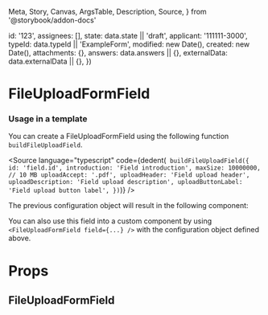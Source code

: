   Meta,
  Story,
  Canvas,
  ArgsTable,
  Description,
  Source,
} from '@storybook/addon-docs'


  id: '123',
  assignees: [],
  state: data.state || 'draft',
  applicant: '111111-3000',
  typeId: data.typeId || 'ExampleForm',
  modified: new Date(),
  created: new Date(),
  attachments: {},
  answers: data.answers || {},
  externalData: data.externalData || {},
})

<Meta
  title="Application System/FileUploadFormField"
  component={FileUploadFormField}
/>

# FileUploadFormField

### Usage in a template

You can create a FileUploadFormField using the following function `buildFileUploadField`.

<Source
  language="typescript"
  code={dedent(`
    buildFileUploadField({
      id: 'field.id',
      introduction: 'Field introduction',
      maxSize: 10000000, // 10 MB
      uploadAccept: '.pdf',
      uploadHeader: 'Field upload header',
      uploadDescription: 'Field upload description',
      uploadButtonLabel: 'Field upload button label',
    })`)}
/>

The previous configuration object will result in the following component:

<Canvas>
  <Story name="Default">
    <FileUploadFormField
      application={createMockApplication()}
      field={{
        id: 'field.id',
        title: '',
        introduction: 'Field introduction',
        maxSize: 10000000, // 10 MB
        uploadAccept: '.pdf',
        uploadHeader: 'Field upload header',
        uploadDescription: 'Field upload description',
        uploadButtonLabel: 'Field upload button label',
      }}
    />
  </Story>
</Canvas>

You can also use this field into a custom component by using `<FileUploadFormField field={...} />` with the configuration object defined above.

# Props

## FileUploadFormField

<ArgsTable of={FileUploadFormField} />
